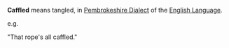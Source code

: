 {{move to Wiktionary}}

'''Caffled''' means tangled, in [[Pembrokeshire Dialect]] of the [[English Language]].

e.g.

"That rope's all caffled."